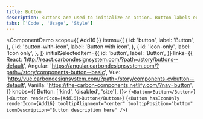 ```yaml
---
title: Button
description: Buttons are used to initialize an action. Button labels express what action will occur when the user interacts with it.```
tabs: ['Code', 'Usage', 'Style']
---
```



<ComponentDemo
  scope={{ Add16 }}
  items={[
    {
      id: 'button',
      label: 'Button',
    },
    {
      id: 'button-with-icon',
      label: 'Button with icon',
    },
    {
      id: 'icon-only',
      label: 'Icon only',
    },
  ]}
  initialSelectedItem={{
    id: 'button',
    label: 'Button',
  }}
  links={{
    React: 'http://react.carbondesignsystem.com/?path=/story/buttons--default',
    Angular:
      'https://angular.carbondesignsystem.com/?path=/story/components-button--basic',
    Vue:
      'http://vue.carbondesignsystem.com/?path=/story/components-cvbutton--default',
    Vanilla: 'https://the-carbon-components.netlify.com/?nav=button',
  }}
  knobs={{
    Button: ['kind', 'disabled', 'size'],
  }}>
  <ComponentVariant id="button">{`
      <Button>Button</Button>
    `}</ComponentVariant>
  <ComponentVariant id="button-with-icon">{`
      <Button renderIcon={Add16}>Button</Button>
    `}</ComponentVariant>
  <ComponentVariant id="icon-only">{`
      <Button
        hasIconOnly
        renderIcon={Add16}
        tooltipAlignment="center"
        tooltipPosition="bottom"
        iconDescription="Button description here"
      />
  `}</ComponentVariant>
</ComponentDemo>
